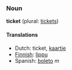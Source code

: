 ===Noun===
'''ticket''' (plural: [[tickets]])

====Translations====
*Dutch: ticket, [[kaartje]]
*[[Finnish]]: [[lippu]]
*Spanish: [[boleto]] ''m''
